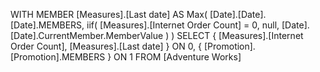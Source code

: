 WITH
MEMBER [Measures].[Last date] AS
   Max( [Date].[Date].[Date].MEMBERS,
      iif( [Measures].[Internet Order Count] = 0,
           null,
           [Date].[Date].CurrentMember.MemberValue
         )
      )
SELECT
   { [Measures].[Internet Order Count],
     [Measures].[Last date] } ON 0,
   { [Promotion].[Promotion].MEMBERS } ON 1
FROM
   [Adventure Works]